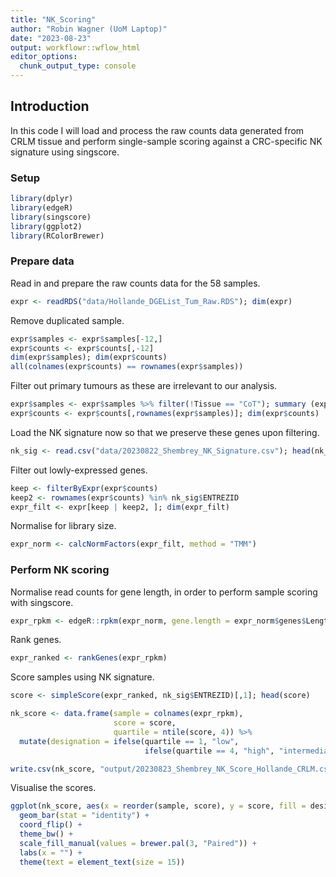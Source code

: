 ```yaml
---
title: "NK_Scoring"
author: "Robin Wagner (UoM Laptop)"
date: "2023-08-23"
output: workflowr::wflow_html
editor_options:
  chunk_output_type: console
---
```


## Introduction

In this code I will load and process the raw counts data generated from CRLM tissue and perform single-sample scoring against a CRC-specific NK signature using singscore. 

### Setup 

```r
 
library(dplyr) 
library(edgeR) 
library(singscore)
library(ggplot2)
library(RColorBrewer)

```

### Prepare data

Read in and prepare the raw counts data for the 58 samples. 

```r

expr <- readRDS("data/Hollande_DGEList_Tum_Raw.RDS"); dim(expr)

```

Remove duplicated sample. 

```r

expr$samples <- expr$samples[-12,]
expr$counts <- expr$counts[,-12]
dim(expr$samples); dim(expr$counts)
all(colnames(expr$counts) == rownames(expr$samples))

```

Filter out primary tumours as these are irrelevant to our analysis. 

```r

expr$samples <- expr$samples %>% filter(!Tissue == "CoT"); summary (expr$samples$Tissue)
expr$counts <- expr$counts[,rownames(expr$samples)]; dim(expr$counts)

```

Load the NK signature now so that we preserve these genes upon filtering. 

```r

nk_sig <- read.csv("data/20230822_Shembrey_NK_Signature.csv"); head(nk_sig)

```

Filter out lowly-expressed genes. 

```r

keep <- filterByExpr(expr$counts)
keep2 <- rownames(expr$counts) %in% nk_sig$ENTREZID
expr_filt <- expr[keep | keep2, ]; dim(expr_filt)

```

Normalise for library size. 

```r

expr_norm <- calcNormFactors(expr_filt, method = "TMM")

```

### Perform NK scoring

Normalise read counts for gene length, in order to perform sample scoring with singscore. 

```r

expr_rpkm <- edgeR::rpkm(expr_norm, gene.length = expr_norm$genes$Length, log = T)

```

Rank genes. 

```r

expr_ranked <- rankGenes(expr_rpkm)

```

Score samples using NK signature. 

```r

score <- simpleScore(expr_ranked, nk_sig$ENTREZID)[,1]; head(score)

nk_score <- data.frame(sample = colnames(expr_rpkm),
                       score = score, 
                       quartile = ntile(score, 4)) %>%
  mutate(designation = ifelse(quartile == 1, "low",
                              ifelse(quartile == 4, "high", "intermediate"))); head(nk_score)

write.csv(nk_score, "output/20230823_Shembrey_NK_Score_Hollande_CRLM.csv")

```

Visualise the scores. 

```r

ggplot(nk_score, aes(x = reorder(sample, score), y = score, fill = designation)) +
  geom_bar(stat = "identity") +
  coord_flip() + 
  theme_bw() + 
  scale_fill_manual(values = brewer.pal(3, "Paired")) + 
  labs(x = "") +
  theme(text = element_text(size = 15))

```
